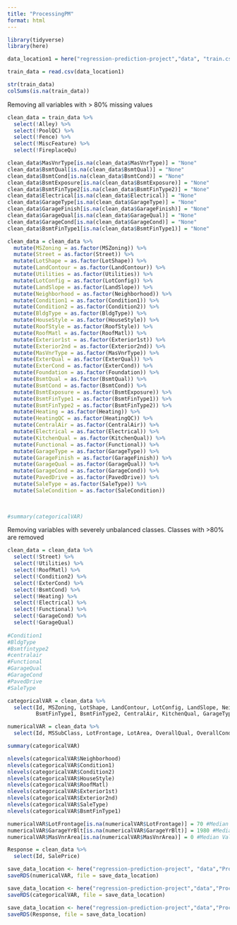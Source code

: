 ```yaml
---
title: "ProcessingPM"
format: html
---
```


```r
library(tidyverse)
library(here)

data_location1 = here("regression-prediction-project","data", "train.csv")

train_data = read.csv(data_location1)
```


```r
str(train_data)
colSums(is.na(train_data))
```


Removing all variables with > 80% missing values

```r
clean_data = train_data %>% 
  select(!Alley) %>% 
  select(!PoolQC) %>% 
  select(!Fence) %>% 
  select(!MiscFeature) %>% 
  select(!FireplaceQu)
```


```r
clean_data$MasVnrType[is.na(clean_data$MasVnrType)] = "None"
clean_data$BsmtQual[is.na(clean_data$BsmtQual)] = "None"
clean_data$BsmtCond[is.na(clean_data$BsmtCond)] = "None"
clean_data$BsmtExposure[is.na(clean_data$BsmtExposure)] = "None"
clean_data$BsmtFinType2[is.na(clean_data$BsmtFinType2)] = "None"
clean_data$Electrical[is.na(clean_data$Electrical)] = "None"
clean_data$GarageType[is.na(clean_data$GarageType)] = "None"
clean_data$GarageFinish[is.na(clean_data$GarageFinish)] = "None"
clean_data$GarageQual[is.na(clean_data$GarageQual)] = "None"
clean_data$GarageCond[is.na(clean_data$GarageCond)] = "None"
clean_data$BsmtFinType1[is.na(clean_data$BsmtFinType1)] = "None"
```



```r
clean_data = clean_data %>% 
  mutate(MSZoning = as.factor(MSZoning)) %>% 
  mutate(Street = as.factor(Street)) %>% 
  mutate(LotShape = as.factor(LotShape)) %>% 
  mutate(LandContour = as.factor(LandContour)) %>% 
  mutate(Utilities = as.factor(Utilities)) %>% 
  mutate(LotConfig = as.factor(LotConfig)) %>% 
  mutate(LandSlope = as.factor(LandSlope)) %>% 
  mutate(Neighborhood = as.factor(Neighborhood)) %>% 
  mutate(Condition1 = as.factor(Condition1)) %>% 
  mutate(Condition2 = as.factor(Condition2)) %>% 
  mutate(BldgType = as.factor(BldgType)) %>% 
  mutate(HouseStyle = as.factor(HouseStyle)) %>% 
  mutate(RoofStyle = as.factor(RoofStyle)) %>% 
  mutate(RoofMatl = as.factor(RoofMatl)) %>% 
  mutate(Exterior1st = as.factor(Exterior1st)) %>% 
  mutate(Exterior2nd = as.factor(Exterior2nd)) %>% 
  mutate(MasVnrType = as.factor(MasVnrType)) %>% 
  mutate(ExterQual = as.factor(ExterQual)) %>% 
  mutate(ExterCond = as.factor(ExterCond)) %>% 
  mutate(Foundation = as.factor(Foundation)) %>% 
  mutate(BsmtQual = as.factor(BsmtQual)) %>% 
  mutate(BsmtCond = as.factor(BsmtCond)) %>% 
  mutate(BsmtExposure = as.factor(BsmtExposure)) %>% 
  mutate(BsmtFinType1 = as.factor(BsmtFinType1)) %>% 
  mutate(BsmtFinType2 = as.factor(BsmtFinType2)) %>% 
  mutate(Heating = as.factor(Heating)) %>% 
  mutate(HeatingQC = as.factor(HeatingQC)) %>% 
  mutate(CentralAir = as.factor(CentralAir)) %>% 
  mutate(Electrical = as.factor(Electrical)) %>% 
  mutate(KitchenQual = as.factor(KitchenQual)) %>% 
  mutate(Functional = as.factor(Functional)) %>% 
  mutate(GarageType = as.factor(GarageType)) %>% 
  mutate(GarageFinish = as.factor(GarageFinish)) %>% 
  mutate(GarageQual = as.factor(GarageQual)) %>% 
  mutate(GarageCond = as.factor(GarageCond)) %>% 
  mutate(PavedDrive = as.factor(PavedDrive)) %>% 
  mutate(SaleType = as.factor(SaleType)) %>% 
  mutate(SaleCondition = as.factor(SaleCondition))
  
  
```

```r
#summary(categoricalVAR)
```




Removing variables with severely unbalanced classes.
Classes with >80% are removed
```r
clean_data = clean_data %>% 
  select(!Street) %>% 
  select(!Utilities) %>% 
  select(!RoofMatl) %>% 
  select(!Condition2) %>% 
  select(!ExterCond) %>% 
  select(!BsmtCond) %>% 
  select(!Heating) %>% 
  select(!Electrical) %>% 
  select(!Functional) %>% 
  select(!GarageCond) %>% 
  select(!GarageQual)
  
#Condition1
#BldgType
#Bsmtfintype2
#centralair
#Functional
#GarageQual
#GarageCond
#PavedDrive
#SaleType
```



```r
categoricalVAR = clean_data %>% 
  select(Id, MSZoning, LotShape, LandContour, LotConfig, LandSlope, Neighborhood, Condition1, BldgType, HouseStyle, RoofStyle, Exterior2nd, MasVnrType, ExterQual, Foundation, BsmtQual, BsmtExposure,
         BsmtFinType1, BsmtFinType2, CentralAir, KitchenQual, GarageType, GarageFinish, PavedDrive, SaleType, SaleCondition)
```


```r
numericalVAR = clean_data %>% 
  select(Id, MSSubClass, LotFrontage, LotArea, OverallQual, OverallCond, YearBuilt, YearRemodAdd, MasVnrArea, BsmtFinSF1, BsmtFinSF2, BsmtUnfSF, TotalBsmtSF, X1stFlrSF, X2ndFlrSF, LowQualFinSF, GrLivArea, BsmtFullBath, BsmtHalfBath, FullBath, HalfBath, BedroomAbvGr, KitchenAbvGr, TotRmsAbvGrd, Fireplaces, GarageYrBlt, GarageCars, GarageArea, WoodDeckSF, OpenPorchSF, EnclosedPorch, X3SsnPorch, ScreenPorch, PoolArea, MiscVal, MoSold, YrSold)
```



```r
summary(categoricalVAR)

nlevels(categoricalVAR$Neighborhood)
nlevels(categoricalVAR$Condition1)
nlevels(categoricalVAR$Condition2)
nlevels(categoricalVAR$HouseStyle)
nlevels(categoricalVAR$RoofMatl)
nlevels(categoricalVAR$Exterior1st)
nlevels(categoricalVAR$Exterior2nd)
nlevels(categoricalVAR$SaleType)
nlevels(categoricalVAR$BsmtFinType1)
```


```r
numericalVAR$LotFrontage[is.na(numericalVAR$LotFrontage)] = 70 #Median Value
numericalVAR$GarageYrBlt[is.na(numericalVAR$GarageYrBlt)] = 1980 #Median Value
numericalVAR$MasVnrArea[is.na(numericalVAR$MasVnrArea)] = 0 #Median Value
```






```r
Response = clean_data %>% 
  select(Id, SalePrice)
```


```r
save_data_location <- here("regression-prediction-project", "data","Processed Data","Numerical.rds")
saveRDS(numericalVAR, file = save_data_location)

save_data_location <- here("regression-prediction-project","data","Processed Data","Categorical.rds")
saveRDS(categoricalVAR, file = save_data_location)

save_data_location <- here("regression-prediction-project","data","Processed Data","Response.rds")
saveRDS(Response, file = save_data_location)
```


